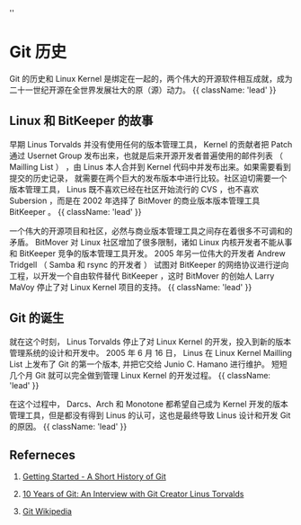   ''

# Git 历史

Git 的历史和 Linux Kernel 是绑定在一起的，两个伟大的开源软件相互成就，成为二十一世纪开源在全世界发展壮大的原（源）动力。 {{ className: 'lead' }}

## Linux 和 BitKeeper 的故事

早期 Linus Torvalds 并没有使用任何的版本管理工具， Kernel 的贡献者把 Patch 通过 Usernet Group 发布出来，也就是后来开源开发者普遍使用的邮件列表 （ Mailling List ） ，由 Linus 本人合并到 Kernel 代码中并发布出来。如果需要看到提交的历史记录， 就需要在两个巨大的发布版本中进行比较。社区迫切需要一个版本管理工具， Linus 既不喜欢已经在社区开始流行的 CVS ，也不喜欢 Subersion ，而是在 2002 年选择了 BitMover 的商业版本版本管理工具 BitKeeper 。 {{ className: 'lead' }}

一个伟大的开源项目和社区，必然与商业版本管理工具之间存在着很多不可调和的矛盾。 BitMover 对 Linux 社区增加了很多限制，诸如 Linux 内核开发者不能从事和 BitKeeper 竞争的版本管理工具开发。 2005 年另一位伟大的开发者 Andrew Tridgell  （ Samba 和 rsync 的开发者 ） 试图对 BitKeeper 的网络协议进行逆向工程，以开发一个自由软件替代 BitKeeper ，这时 BitMover 的创始人 Larry MaVoy 停止了对 Linux Kernel 项目的支持。 {{ className: 'lead' }}

## Git 的诞生

就在这个时刻， Linus Torvalds 停止了对 Linux Kernel 的开发，投入到新的版本管理系统的设计和开发中。 2005 年 6 月 16 日， Linus 在 Linux Kernel Mailling List 上发布了 Git 的第一个版本, 并把它交给 Junio C. Hamano 进行维护。 短短几个月 Git 就可以完全做到管理 Linux Kernel 的开发过程。 {{ className: 'lead' }}

在这个过程中， Darcs、Arch 和 Monotone 都希望自己成为 Kernel 开发的版本管理工具，但是都没有得到 Linus 的认可，这也是最终导致 Linus 设计和开发 Git 的原因。 {{ className: 'lead' }}


## Referneces

1. <p class="underline underline-offset-2"><a href="https://git-scm.com/book/en/v2/Getting-Started-A-Short-History-of-Git">Getting Started - A Short History of Git</a></p>
2. <p class="underline underline-offset-2"><a href="https://www.linuxfoundation.org/blog/blog/10-years-of-git-an-interview-with-git-creator-linus-torvalds">10 Years of Git: An Interview with Git Creator Linus Torvalds</a></p>
3. <p class="underline underline-offset-2"><a href="https://en.wikipedia.org/wiki/Git">Git Wikipedia</a></p>